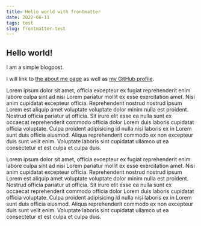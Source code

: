 ```yaml
---
title: Hello world with frontmatter
date: 2022-06-11
tags: test
slug: frontmatter-test
---
```


## Hello world!

I am a simple blogpost.

I will link to [the about me page](/about) as well as [my GitHub
profile](https://github.com/Gelio).

Lorem ipsum dolor sit amet, officia excepteur ex fugiat reprehenderit enim
labore culpa sint ad nisi Lorem pariatur mollit ex esse exercitation amet. Nisi
anim cupidatat excepteur officia. Reprehenderit nostrud nostrud ipsum Lorem est
aliquip amet voluptate voluptate dolor minim nulla est proident. Nostrud
officia pariatur ut officia. Sit irure elit esse ea nulla sunt ex occaecat
reprehenderit commodo officia dolor Lorem duis laboris cupidatat officia
voluptate. Culpa proident adipisicing id nulla nisi laboris ex in Lorem sunt
duis officia eiusmod. Aliqua reprehenderit commodo ex non excepteur duis sunt
velit enim. Voluptate laboris sint cupidatat ullamco ut ea consectetur et est
culpa et culpa duis.

Lorem ipsum dolor sit amet, officia excepteur ex fugiat reprehenderit enim
labore culpa sint ad nisi Lorem pariatur mollit ex esse exercitation amet. Nisi
anim cupidatat excepteur officia. Reprehenderit nostrud nostrud ipsum Lorem est
aliquip amet voluptate voluptate dolor minim nulla est proident. Nostrud
officia pariatur ut officia. Sit irure elit esse ea nulla sunt ex occaecat
reprehenderit commodo officia dolor Lorem duis laboris cupidatat officia
voluptate. Culpa proident adipisicing id nulla nisi laboris ex in Lorem sunt
duis officia eiusmod. Aliqua reprehenderit commodo ex non excepteur duis sunt
velit enim. Voluptate laboris sint cupidatat ullamco ut ea consectetur et est
culpa et culpa duis.
